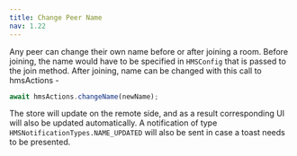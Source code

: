 ```yaml
---
title: Change Peer Name
nav: 1.22
---
```


Any peer can change their own name before or after joining a room.
Before joining, the name would have to be specified in `HMSConfig` that is passed to the join method.
After joining, name can be changed with this call to hmsActions -

```jsx
await hmsActions.changeName(newName);
```

The store will update on the remote side, and as a result corresponding UI will also be updated automatically.
A notification of type `HMSNotificationTypes.NAME_UPDATED` will also be sent in case a toast needs to be presented.
